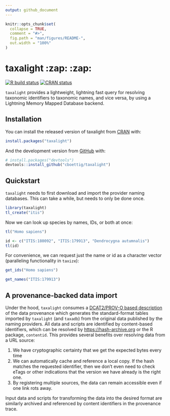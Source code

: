 ```yaml
---
output: github_document
---
```


<!-- README.md is generated from README.Rmd. Please edit that file -->

```r
knitr::opts_chunk$set(
  collapse = TRUE,
  comment = "#>",
  fig.path = "man/figures/README-",
  out.width = "100%"
)
```

# taxalight :zap: :zap:

<!-- badges: start -->
[![R build status](https://github.com/cboettig/taxalight/workflows/R-CMD-check/badge.svg)](https://github.com/cboettig/taxalight/actions)
[![CRAN status](https://www.r-pkg.org/badges/version/taxalight)](https://CRAN.R-project.org/package=taxalight)
<!-- badges: end -->

`taxalight` provides a lightweight, lightning fast query for resolving taxonomic identifiers to taxonomic names, and vice versa, by using a Lightning Memory Mapped Database backend.


## Installation

You can install the released version of taxalight from [CRAN](https://CRAN.R-project.org) with:

``` r
install.packages("taxalight")
```

And the development version from [GitHub](https://github.com/) with:

``` r
# install.packages("devtools")
devtools::install_github("cboettig/taxalight")
```

## Quickstart

`taxalight` needs to first download and import the provider naming databases.  This can take a while, but needs to only be done once.

```r
library(taxalight)
tl_create("itis")
```

Now we can look up species by names, IDs, or both at once:

```r
tl("Homo sapiens")
```
```r
id <- c("ITIS:180092", "ITIS:179913", "Dendrocygna autumnalis")
tl(id)
```


For convenience, we can request just the name or id as a character vector (paralleling functionality in `taxize`):


```r
get_ids("Homo sapiens")
```


```r
get_names("ITIS:179913")
```

## A provenance-backed data import

Under the hood, `taxalight` consumes a [DCAT2/PROV-O based description]("https://raw.githubusercontent.com/boettiger-lab/taxadb-cache/master/prov.json") of the data provenance which generates the standard-format tables imported by `taxalight` (and `taxadb`) from the original data published by the naming providers.  All data and scripts are identified by content-based identifiers, which can be resolved by <https://hash-archive.org> or the R package, `contentid`.  This provides several benefits over resolving data from a URL source:

1. We have cryptographic certainty that we get the expected bytes every time
1. We can automatically cache and reference a local copy.  If the hash matches the requested identifier, then we don't even need to check eTags or other indications that the version we have already is the right one.
1. By registering multiple sources, the data can remain accessible even if one link rots away.  

Input data and scripts for transforming the data into the desired format are similarly archived and referenced by content identifiers in the provenance trace.  




